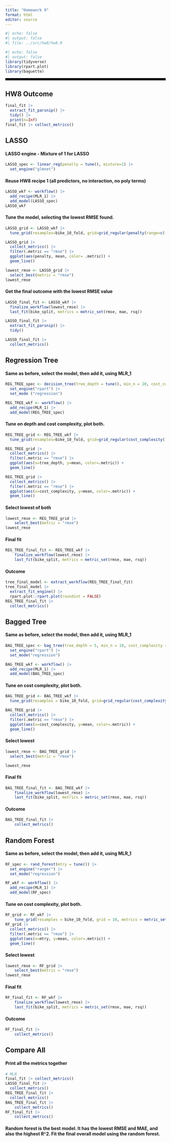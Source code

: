 ```yaml
---
title: "Homework 9"
format: html
editor: source
---
```


```r
#| echo: false
#| output: false
#| file: ../src/hw8/hw8.R
```

```r
#| echo: false
#| output: false
library(tidyverse)
library(rpart.plot)
library(baguette)
```

<hr style="border: 3px solid black;" />

## HW8 Outcome
```r
final_fit |>
  extract_fit_parsnip() |>
  tidy() |>
  print(n=Inf)
final_fit |> collect_metrics()
```

## LASSO

#### LASSO engine - Mixture of 1 for LASSO
```r
LASSO_spec <- linear_reg(penalty = tune(), mixture=1) |>
  set_engine("glmnet")
```

#### Reuse HW8 recipe 1 (all predictors, no interaction, no poly terms)
```r
LASSO_wkf <- workflow() |>
  add_recipe(MLR_1) |>
  add_model(LASSO_spec)
LASSO_wkf
```

#### Tune the model, selecting the lowest RMSE found.
```r
LASSO_grid <- LASSO_wkf |>
  tune_grid(resamples=bike_10_fold, grid=grid_regular(penalty(range=c(-4, 2)), levels=100))

LASSO_grid |>
  collect_metrics() |>
  filter(.metric == "rmse") |>
  ggplot(aes(penalty, mean, color= .metric)) +
  geom_line()

lowest_rmse <- LASSO_grid |>
  select_best(metric = "rmse")
lowest_rmse
```

#### Get the final outcome with the lowest RMSE value
```r
LASSO_final_fit <- LASSO_wkf |>
  finalize_workflow(lowest_rmse) |>
  last_fit(bike_split, metrics = metric_set(rmse, mae, rsq))

LASSO_final_fit |>
  extract_fit_parsnip() |>
  tidy()

LASSO_final_fit |>
  collect_metrics()
```



## Regression Tree

#### Same as before, select the model, then add it, using MLR_1
```r
REG_TREE_spec <- decision_tree(tree_depth = tune(), min_n = 20, cost_complexity = tune()) |>
  set_engine("rpart") |>
  set_mode ("regression")

REG_TREE_wkf <- workflow() |>
  add_recipe(MLR_1) |>
  add_model(REG_TREE_spec)
```

#### Tune on depth and cost complexity, plot both.
```r
REG_TREE_grid <- REG_TREE_wkf |>
  tune_grid(resamples=bike_10_fold, grid=grid_regular(cost_complexity(), tree_depth(), levels=c(10, 10)))

REG_TREE_grid |>
  collect_metrics() |>
  filter(.metric == "rmse") |>
  ggplot(aes(x=tree_depth, y=mean, color=.metric)) +
  geom_line()

REG_TREE_grid |>
  collect_metrics() |>
  filter(.metric == "rmse") |>
  ggplot(aes(x=cost_complexity, y=mean, color=.metric)) +
  geom_line()
```

#### Select lowest of both
```r
lowest_rmse <- REG_TREE_grid |>
    select_best(metric = "rmse")
lowest_rmse
```

#### Final fit
```r
REG_TREE_final_fit <- REG_TREE_wkf |>
    finalize_workflow(lowest_rmse) |>
    last_fit(bike_split, metrics = metric_set(rmse, mae, rsq))
```

#### Outcome
```r
tree_final_model <- extract_workflow(REG_TREE_final_fit)
tree_final_model |>
  extract_fit_engine() |>
  rpart.plot::rpart.plot(roundint = FALSE)
REG_TREE_final_fit |>
  collect_metrics()
```

## Bagged Tree

#### Same as before, select the model, then add it, using MLR_1
```r
BAG_TREE_spec <- bag_tree(tree_depth = 5, min_n = 10, cost_complexity = tune()) |>
  set_engine("rpart") |>
  set_mode("regression")

BAG_TREE_wkf <- workflow() |>
  add_recipe(MLR_1) |>
  add_model(BAG_TREE_spec)
```

#### Tune on cost complexity, plot both.
```r
BAG_TREE_grid <- BAG_TREE_wkf |>
  tune_grid(resamples = bike_10_fold, grid=grid_regular(cost_complexity(range = c(-5, -1)), levels=15), metrics = metric_set(rmse))

BAG_TREE_grid |>
  collect_metrics() |>
  filter(.metric == "rmse") |>
  ggplot(aes(x=cost_complexity, y=mean, color=.metric)) +
  geom_line()
```

#### Select lowest
```r
lowest_rmse <- BAG_TREE_grid |>
  select_best(metric = "rmse")

lowest_rmse
```

#### Final fit
```r
BAG_TREE_final_fit <- BAG_TREE_wkf |>
    finalize_workflow(lowest_rmse) |>
    last_fit(bike_split, metrics = metric_set(rmse, mae, rsq))
```

#### Outcome
```r
BAG_TREE_final_fit |>
    collect_metrics()
```


## Random Forest

#### Same as before, select the model, then add it, using MLR_1
```r
RF_spec <- rand_forest(mtry = tune()) |>
  set_engine("ranger") |>
  set_mode("regression")

RF_wkf <- workflow() |>
  add_recipe(MLR_1) |>
  add_model(RF_spec)
```

#### Tune on cost complexity, plot both.
```r
RF_grid <- RF_wkf |>
    tune_grid(resamples = bike_10_fold, grid = 10, metrics = metric_set(rmse))
RF_grid |>
  collect_metrics() |>
  filter(.metric == "rmse") |>
  ggplot(aes(x=mtry, y=mean, color=.metric)) +
  geom_line()
```

#### Select lowest
```r
lowest_rmse <- RF_grid |>
    select_best(metric = "rmse")
lowest_rmse
```

#### Final fit
```r
RF_final_fit <- RF_wkf |>
    finalize_workflow(lowest_rmse) |>
    last_fit(bike_split, metrics = metric_set(rmse, mae, rsq))
```

#### Outcome
```r
RF_final_fit |>
    collect_metrics()
```

## Compare All

#### Print all the metrics together
```r
# MLR
final_fit |> collect_metrics()
LASSO_final_fit |>
  collect_metrics()
REG_TREE_final_fit |>
  collect_metrics()
BAG_TREE_final_fit |>
    collect_metrics()
RF_final_fit |>
    collect_metrics()
```

#### Random forest is the best model. It has the lowest RMSE and MAE, and also the highest R^2. Fit the final overall model using the random forest.


